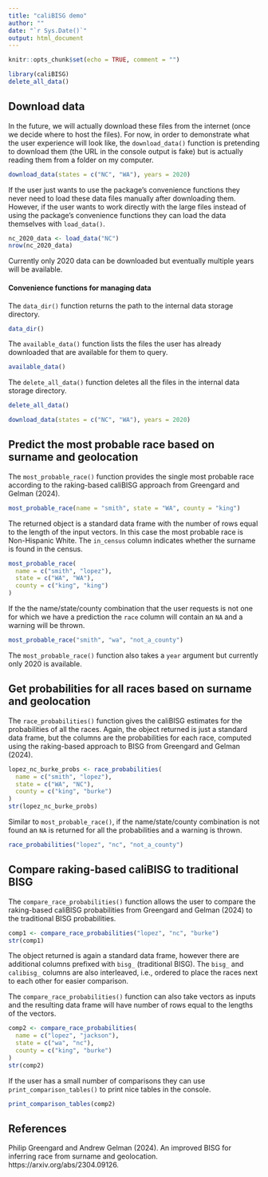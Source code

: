 ```yaml
---
title: "caliBISG demo"
author: ""
date: "`r Sys.Date()`"
output: html_document
---
```


```r
knitr::opts_chunk$set(echo = TRUE, comment = "")
```



```r
library(caliBISG)
delete_all_data()
```

## Download data

In the future, we will actually download these files from the internet (once we
decide where to host the files). For now, in order to demonstrate what the user
experience will look like, the `download_data()` function is pretending to
download them (the URL in the console output is fake) but is actually reading
them from a folder on my computer.

```r
download_data(states = c("NC", "WA"), years = 2020) 
```

If the user just wants to use the package's convenience functions they never
need to load these data files manually after downloading them. However, if the
user wants to work directly with the large files instead of using the package's
convenience functions they can load the data themselves with `load_data()`.

```r
nc_2020_data <- load_data("NC")
nrow(nc_2020_data)
```

Currently only 2020 data can be downloaded but eventually multiple years will be
available.

#### Convenience functions for managing data

The `data_dir()` function returns the path to the internal data storage
directory.

```r
data_dir()
```

The `available_data()` function lists the files the user has already downloaded
that are available for them to query. 

```r
available_data()
```

The `delete_all_data()` function deletes all the files in the internal data
storage directory. 

```r
delete_all_data()
```

```r
download_data(states = c("NC", "WA"), years = 2020)
```

## Predict the most probable race based on surname and geolocation

The `most_probable_race()` function provides the single most probable race
according to the raking-based caliBISG approach from Greengard and Gelman (2024).

```r
most_probable_race(name = "smith", state = "WA", county = "king")
```

The returned object is a standard data frame with the number of rows equal to
the length of the input vectors. In this case the most probable race is
Non-Hispanic White. The `in_census` column indicates whether the surname is
found in the census.

```r
most_probable_race(
  name = c("smith", "lopez"), 
  state = c("WA", "WA"), 
  county = c("king", "king")
)
```

If the the name/state/county combination that the user requests is not one for
which we have a prediction the `race` column will contain an `NA` and a warning
will be thrown.

```r
most_probable_race("smith", "wa", "not_a_county")
```

The `most_probable_race()` function also takes a `year` argument but currently
only 2020 is available. 

## Get probabilities for all races based on surname and geolocation

The `race_probabilities()` function gives the caliBISG estimates for the
probabilities of all the races. Again, the object returned is just a standard
data frame, but the columns are the probabilities for each race, computed
using the raking-based approach to BISG from Greengard and Gelman (2024).

```r
lopez_nc_burke_probs <- race_probabilities(
  name = c("smith", "lopez"), 
  state = c("WA", "NC"), 
  county = c("king", "burke")
)
str(lopez_nc_burke_probs)
```

Similar to `most_probable_race()`, if the name/state/county combination is not
found an `NA` is returned for all the probabilities and a warning is thrown. 

```r
race_probabilities("lopez", "nc", "not_a_county")
```


## Compare raking-based caliBISG to traditional BISG 

The `compare_race_probabilities()` function allows the user to compare the
raking-based caliBISG probabilities from Greengard and Gelman (2024) to the
traditional BISG probabilities.

```r
comp1 <- compare_race_probabilities("lopez", "nc", "burke")
str(comp1)
```

The object returned is again a standard data frame, however there are additional
columns prefixed with `bisg_` (traditional BISG). The
`bisg_` and `calibisg_` columns are also interleaved, i.e., ordered
to place the races next to each other for easier comparison.

The `compare_race_probabilities()` function can also take vectors as inputs
and the resulting data frame will have number of rows equal to the lengths of
the vectors. 

```r
comp2 <- compare_race_probabilities(
  name = c("lopez", "jackson"), 
  state = c("wa", "nc"), 
  county = c("king", "burke")
)
str(comp2)
```

If the user has a small number of comparisons they can use
`print_comparison_tables()` to print nice tables in the console.

```r
print_comparison_tables(comp2)
```

## References

Philip Greengard and Andrew Gelman (2024). An improved BISG for inferring race
from surname and geolocation. https://arxiv.org/abs/2304.09126.

